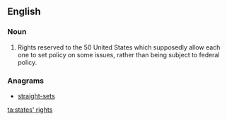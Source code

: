 ==English==
{{wikipedia}}

===Noun===
{{en-plural noun|[[state]]s' [[right]]s}}

# {{label|en|US|politics}} Rights reserved to the 50 United States which supposedly allow each one to set policy on some issues, rather than being subject to federal policy.

===Anagrams===
* [[straight-sets#English|straight-sets]]

[[ta:states' rights]]